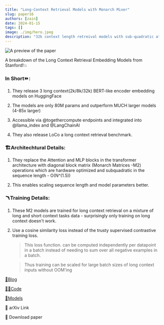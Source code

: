 ```yaml
---
title: "Long-Context Retrieval Models with Monarch Mixer"
slug: paper16
authors: [zain]
date: 2024-01-15
tags: []
image: ./img/hero.jpeg
description: "32k context length retreival models with sub-quadratic attention mechanism."
---
```

![A preview of the paper](./img/hero.jpeg)

<!-- truncate -->


A breakdown of the Long Context Retrieval Embedding Models from Stanford!💥 

### In Short⏩:
1. They release 3 long context(2k/8k/32k) BERT-like encoder embedding models on HuggingFace

2. The models are only 80M params and outperform MUCH larger models (4-85x larger)

3. Accessible via @togethercompute endpoints and integrated into @llama_index and @LangChainAI

4. They also release LoCo a long context retrieval benchmark.

### 🏗️Architechtural Details: 

1. They replace the Attention and MLP blocks in the transformer architecture with diagonal block matrix (Monarch Matrices -M2) operations which are hardware optimized and subquadratic in the sequence length - O(N^(1.5)) 

2. This enables scaling sequence length and model parameters better.

### 🪃Training Details:

1. These M2 models are trained for long context retrieval on a mixture of long and short context tasks data - surprisingly only training on long context doesn't work.

2. Use a cosine similarity loss instead of the trusty supervised contrastive training loss. 
    > This loss function. can be computed independently per datapoint in a batch instead of needing to sum over all negative examples in a batch. 

    > Thus training can be scaled for large batch sizes of long context inputs without OOM'ing

[📜Blog](https://hazyresearch.stanford.edu/blog/2024-01-11-m2-bert-retrieval)

[🧑‍💻Code](https://github.com/HazyResearch/m2)

[🔷Models](https://huggingface.co/togethercomputer/m2-bert-80M-32k-retrieval)

<p>
  <DownloadButton link='https://arxiv.org/abs/2310.12109'>🔗 arXiv Link</DownloadButton>
</p>
<p>
  <DownloadButton link='https://arxiv.org/pdf/2310.12109'>📜 Download paper</DownloadButton>
</p>

<!-- We could create a specific template for Paper Review's -->

<WhatNext />

